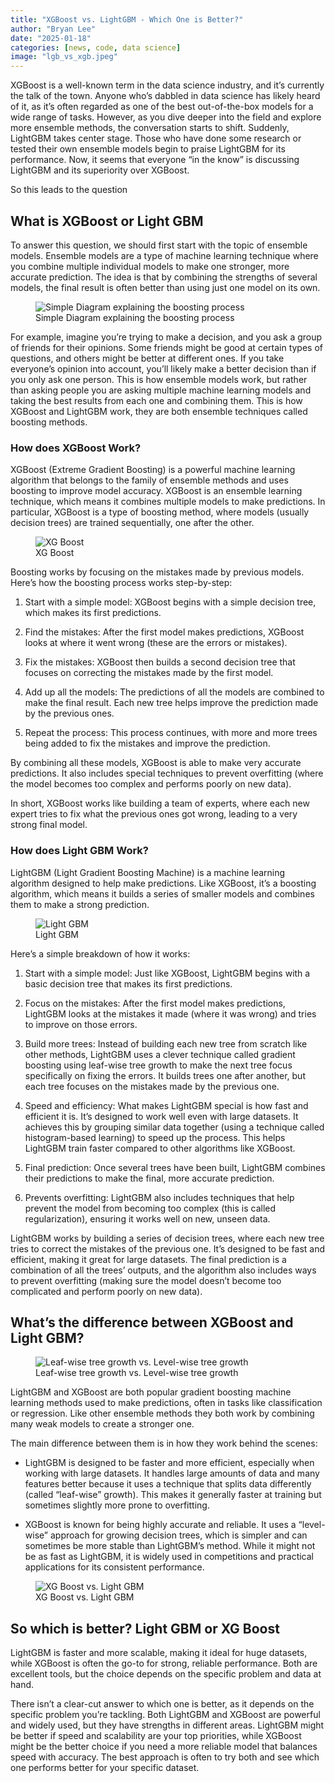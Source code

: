 ---
title: "XGBoost vs. LightGBM - Which One is Better?"
author: "Bryan Lee"
date: "2025-01-18"
categories: [news, code, data science]
image: "lgb_vs_xgb.jpeg"
---

XGBoost is a well-known term in the data science industry, and it's currently the talk of the town. Anyone who's dabbled in data science has likely heard of it, as it's often regarded as one of the best out-of-the-box models for a wide range of tasks. However, as you dive deeper into the field and explore more ensemble methods, the conversation starts to shift. Suddenly, LightGBM takes center stage. Those who have done some research or tested their own ensemble models begin to praise LightGBM for its performance. Now, it seems that everyone "in the know" is discussing LightGBM and its superiority over XGBoost.

So this leads to the question

## What is XGBoost or Light GBM

To answer this question, we should first start with the topic of ensemble models. Ensemble models are a type of machine learning technique where you combine multiple individual models to make one stronger, more accurate prediction. The idea is that by combining the strengths of several models, the final result is often better than using just one model on its own.

![Simple Diagram explaining the boosting process](gradient_boosting.jpg)

For example, imagine you're trying to make a decision, and you ask a group of friends for their opinions. Some friends might be good at certain types of questions, and others might be better at different ones. If you take everyone's opinion into account, you'll likely make a better decision than if you only ask one person. This is how ensemble models work, but rather than asking people you are asking multiple machine learning models and taking the best results from each one and combining them. This is how XGBoost and LightGBM work, they are both ensemble techniques called boosting methods.


### How does XGBoost Work?

XGBoost (Extreme Gradient Boosting) is a powerful machine learning algorithm that belongs to the family of ensemble methods and uses boosting to improve model accuracy. XGBoost is an ensemble learning technique, which means it combines multiple models to make predictions. In particular, XGBoost is a type of boosting method, where models (usually decision trees) are trained sequentially, one after the other.

![XG Boost](xgb.jpg)

Boosting works by focusing on the mistakes made by previous models. Here’s how the boosting process works step-by-step:

1. Start with a simple model: XGBoost begins with a simple decision tree, which makes its first predictions.

2. Find the mistakes: After the first model makes predictions, XGBoost looks at where it went wrong (these are the errors or mistakes).

3. Fix the mistakes: XGBoost then builds a second decision tree that focuses on correcting the mistakes made by the first model.

4. Add up all the models: The predictions of all the models are combined to make the final result. Each new tree helps improve the prediction made by the previous ones.

5. Repeat the process: This process continues, with more and more trees being added to fix the mistakes and improve the prediction.

By combining all these models, XGBoost is able to make very accurate predictions. It also includes special techniques to prevent overfitting (where the model becomes too complex and performs poorly on new data).

In short, XGBoost works like building a team of experts, where each new expert tries to fix what the previous ones got wrong, leading to a very strong final model.

### How does Light GBM Work?

LightGBM (Light Gradient Boosting Machine) is a machine learning algorithm designed to help make predictions. Like XGBoost, it’s a boosting algorithm, which means it builds a series of smaller models and combines them to make a strong prediction.

![Light GBM](lgbm.jpg)

Here's a simple breakdown of how it works:

1. Start with a simple model: Just like XGBoost, LightGBM begins with a basic decision tree that makes its first predictions.

2. Focus on the mistakes: After the first model makes predictions, LightGBM looks at the mistakes it made (where it was wrong) and tries to improve on those errors.

3. Build more trees: Instead of building each new tree from scratch like other methods, LightGBM uses a clever technique called gradient boosting using leaf-wise tree growth to make the next tree focus specifically on fixing the errors. It builds trees one after another, but each tree focuses on the mistakes made by the previous one.

4. Speed and efficiency: What makes LightGBM special is how fast and efficient it is. It’s designed to work well even with large datasets. It achieves this by grouping similar data together (using a technique called histogram-based learning) to speed up the process. This helps LightGBM train faster compared to other algorithms like XGBoost.

5. Final prediction: Once several trees have been built, LightGBM combines their predictions to make the final, more accurate prediction.

6. Prevents overfitting: LightGBM also includes techniques that help prevent the model from becoming too complex (this is called regularization), ensuring it works well on new, unseen data.

LightGBM works by building a series of decision trees, where each new tree tries to correct the mistakes of the previous one. It’s designed to be fast and efficient, making it great for large datasets. The final prediction is a combination of all the trees' outputs, and the algorithm also includes ways to prevent overfitting (making sure the model doesn't become too complicated and perform poorly on new data).

## What's the difference between XGBoost and Light GBM? 

![Leaf-wise tree growth vs. Level-wise tree growth](Leaf_vs_level.jpg)

LightGBM and XGBoost are both popular gradient boosting machine learning methods used to make predictions, often in tasks like classification or regression. Like other ensemble methods they both work by combining many weak models to create a stronger one.

The main difference between them is in how they work behind the scenes:

- LightGBM is designed to be faster and more efficient, especially when working with large datasets. It handles large amounts of data and many features better because it uses a technique that splits data differently (called "leaf-wise" growth). This makes it generally faster at training but sometimes slightly more prone to overfitting.

- XGBoost is known for being highly accurate and reliable. It uses a "level-wise" approach for growing decision trees, which is simpler and can sometimes be more stable than LightGBM’s method. While it might not be as fast as LightGBM, it is widely used in competitions and practical applications for its consistent performance.

![XG Boost vs. Light GBM](lgb_Vs_xgboost_meme.jpg)

## So which is better? Light GBM or XG Boost

LightGBM is faster and more scalable, making it ideal for huge datasets, while XGBoost is often the go-to for strong, reliable performance. Both are excellent tools, but the choice depends on the specific problem and data at hand.


There isn’t a clear-cut answer to which one is better, as it depends on the specific problem you're tackling. Both LightGBM and XGBoost are powerful and widely used, but they have strengths in different areas. LightGBM might be better if speed and scalability are your top priorities, while XGBoost might be the better choice if you need a more reliable model that balances speed with accuracy. The best approach is often to try both and see which one performs better for your specific dataset.








